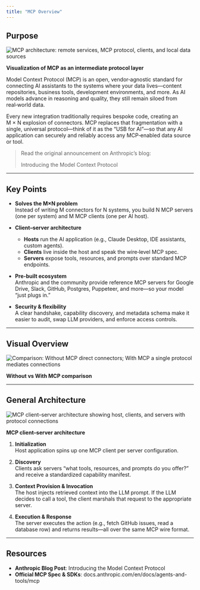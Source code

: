 ```yaml
---
title: "MCP Overview"
---
```



## Purpose

<div>
  <img
    src="./images/mcp_architecture_detail.jpeg"
    alt="MCP architecture: remote services, MCP protocol, clients, and local data sources"
    style={{ maxWidth: '100%' }}
  />
  <p style={{ textAlign: 'center' }}><strong>Visualization of MCP as an intermediate protocol layer</strong></p>
</div>

Model Context Protocol (MCP) is an open, vendor‑agnostic standard for connecting AI assistants to the systems where your data lives—content repositories, business tools, development environments, and more. As AI models advance in reasoning and quality, they still remain siloed from real‑world data.

Every new integration traditionally requires bespoke code, creating an M × N explosion of connectors. MCP replaces that fragmentation with a single, universal protocol—think of it as the “USB for AI”—so that any AI application can securely and reliably access any MCP‑enabled data source or tool.

> Read the original announcement on Anthropic’s blog:  
> <Link href="https://www.anthropic.com/news/model-context-protocol">Introducing the Model Context Protocol</Link>

---

## Key Points

- **Solves the M×N problem**  
  Instead of writing M connectors for N systems, you build N MCP servers (one per system) and M MCP clients (one per AI host).

- **Client–server architecture**  
  - **Hosts** run the AI application (e.g., Claude Desktop, IDE assistants, custom agents).  
  - **Clients** live inside the host and speak the wire‑level MCP spec.  
  - **Servers** expose tools, resources, and prompts over standard MCP endpoints.

- **Pre‑built ecosystem**  
  Anthropic and the community provide reference MCP servers for Google Drive, Slack, GitHub, Postgres, Puppeteer, and more—so your model “just plugs in.”

- **Security & flexibility**  
  A clear handshake, capability discovery, and metadata schema make it easier to audit, swap LLM providers, and enforce access controls.

---

## Visual Overview

<div>
  <img
    src="./images/mcp_comparison.png"
    alt="Comparison: Without MCP direct connectors; With MCP a single protocol mediates connections"
    style={{ maxWidth: '100%' }}
  />
  <p style={{ textAlign: 'center' }}><strong>Without vs With MCP comparison</strong></p>
</div>

---

## General Architecture

<div>
  <img
    src="./images/mcp_architecture.png"
    alt="MCP client–server architecture showing host, clients, and servers with protocol connections"
    style={{ maxWidth: '100%' }}
  />
  <p style={{ textAlign: 'center' }}><strong>MCP client–server architecture</strong></p>
</div>

1. **Initialization**  
   Host application spins up one MCP client per server configuration.

2. **Discovery**  
   Clients ask servers “what tools, resources, and prompts do you offer?” and receive a standardized capability manifest.

3. **Context Provision & Invocation**  
   The host injects retrieved context into the LLM prompt. If the LLM decides to call a tool, the client marshals that request to the appropriate server.

4. **Execution & Response**  
   The server executes the action (e.g., fetch GitHub issues, read a database row) and returns results—all over the same MCP wire format.

---

## Resources

- **Anthropic Blog Post**: <Link href="https://www.anthropic.com/news/model-context-protocol">Introducing the Model Context Protocol</Link>  
- **Official MCP Spec & SDKs**: <Link href="https://docs.anthropic.com/en/docs/agents-and-tools/mcp">docs.anthropic.com/en/docs/agents-and-tools/mcp</Link>  

